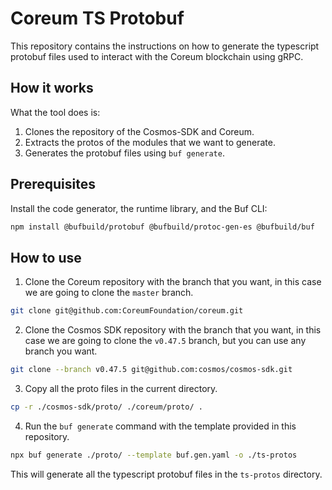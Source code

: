 # Coreum TS Protobuf

This repository contains the instructions on how to generate the typescript protobuf files used to interact with the Coreum blockchain using gRPC.

## How it works

What the tool does is:

1. Clones the repository of the Cosmos-SDK and Coreum.
2. Extracts the protos of the modules that we want to generate.
3. Generates the protobuf files using `buf generate`.

## Prerequisites

Install the code generator, the runtime library, and the Buf CLI:

```bash
npm install @bufbuild/protobuf @bufbuild/protoc-gen-es @bufbuild/buf
```

## How to use

1. Clone the Coreum repository with the branch that you want, in this case we are going to clone the `master` branch.

```bash
git clone git@github.com:CoreumFoundation/coreum.git
```

2. Clone the Cosmos SDK repository with the branch that you want, in this case we are going to clone the `v0.47.5` branch, but you can use any branch you want.

```bash
git clone --branch v0.47.5 git@github.com:cosmos/cosmos-sdk.git
```

3. Copy all the proto files in the current directory.

```bash
cp -r ./cosmos-sdk/proto/ ./coreum/proto/ .
```

4. Run the `buf generate` command with the template provided in this repository.

```bash
npx buf generate ./proto/ --template buf.gen.yaml -o ./ts-protos
```

This will generate all the typescript protobuf files in the `ts-protos` directory.
